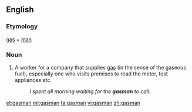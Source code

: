 ==English==

===Etymology===
[[gas]] + [[man]]

===Noun===
{{en-noun|gasmen}}

# {{colloquial}} A worker for a company that supplies [[gas]] (in the sense of the gaseous fuel), especially one who visits premises to read the meter, test appliances etc. 
#:''I spent all morning waiting for the '''gasman''' to call.''

[[et:gasman]]
[[ml:gasman]]
[[ta:gasman]]
[[vi:gasman]]
[[zh:gasman]]